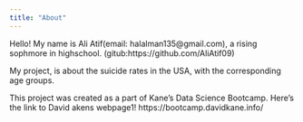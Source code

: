 ```yaml
---
title: "About"
---
```


Hello! My name is Ali Atif(email: halalman135@gmail.com), a rising sophmore in highschool. (gitub:https://github.com/AliAtif09)


My project, is about the suicide rates in the USA, with the corresponding age groups.


This project was created as a part of Kane’s Data Science Bootcamp. Here's the link to David akens webpage1! https://bootcamp.davidkane.info/